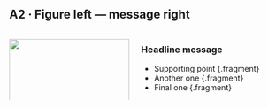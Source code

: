 ## A2 · Figure left — message right

::: columns
::: {.column width="45%"}
![](images/placeholder-4x5.svg){width="100%"}
:::
::: {.column width="55%"}
### Headline message {.tight}
- Supporting point {.fragment}
- Another one {.fragment}
- Final one {.fragment}
:::
:::
